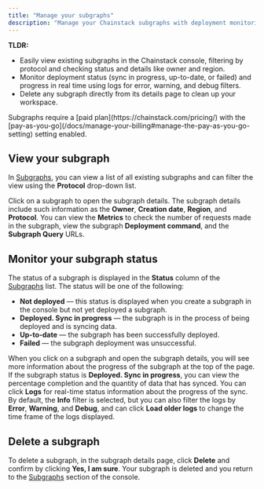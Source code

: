 ```yaml
---
title: "Manage your subgraphs"
description: "Manage your Chainstack subgraphs with deployment monitoring, status tracking, and deletion. View subgraph details, sync progress, logs, and protocol filtering options."
---
```


**TLDR:**
* Easily view existing subgraphs in the Chainstack console, filtering by protocol and checking status and details like owner and region.
* Monitor deployment status (sync in progress, up-to-date, or failed) and progress in real time using logs for error, warning, and debug filters.
* Delete any subgraph directly from its details page to clean up your workspace.

<Note>
Subgraphs require a [paid plan](https://chainstack.com/pricing/) with the [pay-as-you-go](/docs/manage-your-billing#manage-the-pay-as-you-go-setting) setting enabled.
</Note>

## View your subgraph

In [Subgraphs](https://console.chainstack.com/subgraphs), you can view a list of all existing subgraphs and can filter the view using the **Protocol** drop-down list.

Click on a subgraph to open the subgraph details. The subgraph details include such information as the **Owner**, **Creation date**, **Region**, and **Protocol**. You can view the **Metrics** to check the number of requests made in the subgraph, view the subgraph **Deployment command**, and the **Subgraph Query** URLs.

## Monitor your subgraph status

The status of a subgraph is displayed in the **Status** column of the [Subgraphs](https://console.chainstack.com/subgraphs) list. The status will be one of the following:

* **Not deployed** — this status is displayed when you create a subgraph in the console but not yet deployed a subgraph.
* **Deployed. Sync in progress** — the subgraph is in the process of being deployed and is syncing data.
* **Up-to-date** — the subgraph has been successfully deployed.
* **Failed** — the subgraph deployment was unsuccessful.

When you click on a subgraph and open the subgraph details, you will see more information about the progress of the subgraph at the top of the page. If the subgraph status is **Deployed. Sync in progress**, you can view the percentage completion and the quantity of data that has synced. You can click **Logs** for real-time status information about the progress of the sync. By default, the **Info** filter is selected, but you can also filter the logs by **Error**, **Warning**, and **Debug**, and can click **Load older logs** to change the time frame of the logs displayed.

## Delete a subgraph

To delete a subgraph, in the subgraph details page, click **Delete** and confirm by clicking **Yes, I am sure**. Your subgraph is deleted and you return to the [Subgraphs](https://console.chainstack.com/subgraphs) section of the console.
